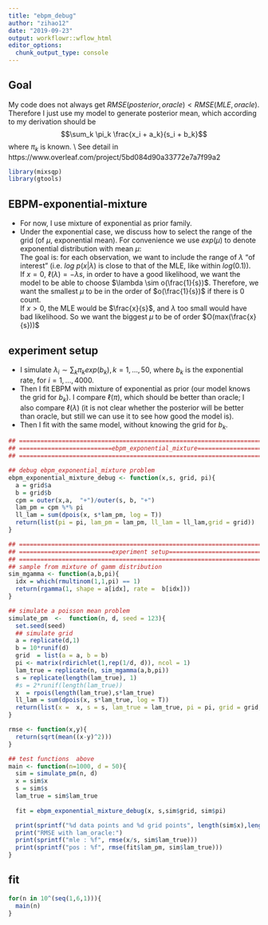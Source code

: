 ```yaml
---
title: "ebpm_debug"
author: "zihao12"
date: "2019-09-23"
output: workflowr::wflow_html
editor_options:
  chunk_output_type: console
---
```


## Goal
My code does not always get $RMSE(posterior, oracle) <  RMSE(MLE, oracle)$. Therefore  I  just use my model to generate posterior mean, which according to my derivation should be $$\sum_k \pi_k \frac{x_i + a_k}{s_i + b_k}$$
where $\pi_k$ is known. \\
See detail in  https://www.overleaf.com/project/5bd084d90a33772e7a7f99a2

```r
library(mixsqp)
library(gtools)

```


## EBPM-exponential-mixture
* For now, I use mixture of exponential as prior family.
* Under the exponential case, we discuss how to select the range of  the grid (of $\mu$, exponential mean). For convenience we use $exp(\mu)$ to denote exponential distribution with mean $\mu$:\
The goal is: for each observation, we want to include the range of $\lambda$ "of  interest" (i.e. $log \ p(x | \lambda)$ is  close to that of the MLE, like within $log(0.1)$). \
If $x = 0$, $\ell(\lambda) = - \lambda s$, in order to  have a good likelihood, we want the model to be able to choose  $\lambda \sim o(\frac{1}{s})$. Therefore, we want the smallest $\mu$ to be  in the order of $o(\frac{1}{s})$ if there  is 0 count.\
If $x > 0$, the MLE would be $\frac{x}{s}$, and $\lambda$ too small would have bad likelihood. So we want the biggest $\mu$ to be of order $O(max(\frac{x}{s}))$

## experiment setup
* I simulate $\lambda_i \sim \sum_k \pi_k exp(b_k), k = 1, ...,  50$, where $b_k$ is the exponential rate, for $i = 1, ..., 4000$. 
* Then I fit  EBPM with mixture of exponential as prior (our model knows the grid for $b_k$). I compare $\ell(\pi)$, which should be better than oracle; I also compare $\ell(\lambda)$ (it is not clear whether the posterior  will be better than oracle, but still  we can use it  to see how good the model is). 
*  Then  I fit with the same model, without knowing the grid for $b_k$. 


```r
## ===========================================================================
## ==========================ebpm_exponential_mixture=========================
## ===========================================================================

## debug ebpm_exponential_mixture problem
ebpm_exponential_mixture_debug <- function(x,s, grid, pi){
  a = grid$a
  b = grid$b
  cpm = outer(x,a,  "+")/outer(s, b, "+")
  lam_pm = cpm %*% pi
  ll_lam = sum(dpois(x, s*lam_pm, log = T))
  return(list(pi = pi, lam_pm = lam_pm, ll_lam = ll_lam,grid = grid))
}

## ===========================================================================
## ==========================experiment setup=================================
## ===========================================================================
## sample from mixture of gamm distribution
sim_mgamma <- function(a,b,pi){
  idx = which(rmultinom(1,1,pi) == 1)
  return(rgamma(1, shape = a[idx], rate =  b[idx]))
}

## simulate a poisson mean problem
simulate_pm  <-  function(n, d, seed = 123){
  set.seed(seed)
  ## simulate grid
  a = replicate(d,1)
  b = 10*runif(d)
  grid  = list(a = a, b = b)
  pi <- matrix(rdirichlet(1,rep(1/d, d)), ncol = 1)
  lam_true = replicate(n, sim_mgamma(a,b,pi))
  s = replicate(length(lam_true), 1)
  #s = 2*runif(length(lam_true))
  x  = rpois(length(lam_true),s*lam_true)
  ll_lam = sum(dpois(x, s*lam_true, log = T))
  return(list(x =  x, s = s, lam_true = lam_true, pi = pi, grid = grid, ll_lam = ll_lam))
}

rmse <- function(x,y){
  return(sqrt(mean((x-y)^2)))
}
```

```r
## test functions  above
main <- function(n=1000, d = 50){
  sim = simulate_pm(n, d)
  x = sim$x 
  s = sim$s
  lam_true = sim$lam_true
  
  fit = ebpm_exponential_mixture_debug(x, s,sim$grid, sim$pi)

  print(sprintf("%d data points and %d grid points", length(sim$x),length(fit$grid$b)))
  print("RMSE with lam_oracle:")
  print(sprintf("mle : %f", rmse(x/s, sim$lam_true)))
  print(sprintf("pos : %f", rmse(fit$lam_pm, sim$lam_true)))
}
```


## fit 
```r
for(n in 10^(seq(1,6,1))){
  main(n)
}
```

